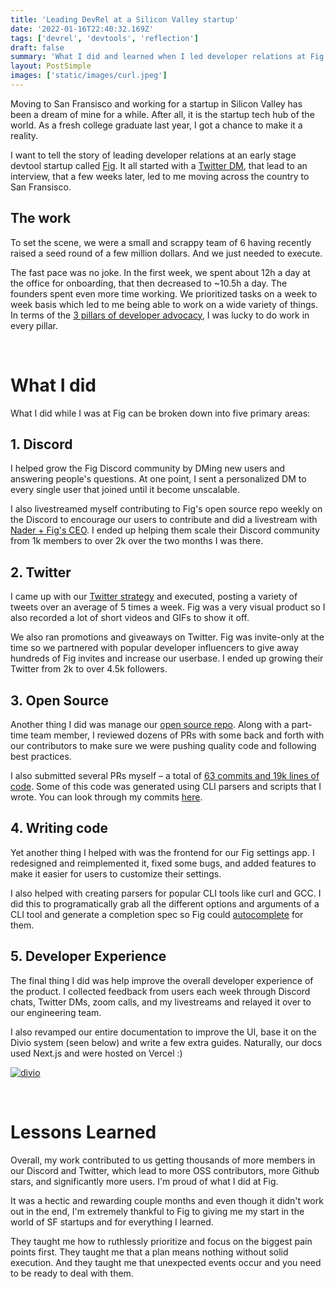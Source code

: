 ```yaml
---
title: 'Leading DevRel at a Silicon Valley startup'
date: '2022-01-16T22:40:32.169Z'
tags: ['devrel', 'devtools', 'reflection']
draft: false
summary: 'What I did and learned when I led developer relations at Fig.'
layout: PostSimple
images: ['static/images/curl.jpeg']
---
```


Moving to San Fransisco and working for a startup in Silicon Valley has been a dream of mine for a while. After all, it is the startup tech hub of the world. As a fresh college graduate last year, I got a chance to make it a reality.

I want to tell the story of leading developer relations at an early stage devtool startup called [Fig](https://fig.io/). It all started with a [Twitter DM](https://drive.google.com/file/d/1omm8WyOaTWf3vFMIEGd0eJQGO1hSq1bN/view?usp=sharing), that lead to an interview, that a few weeks later, led to me moving across the country to San Fransisco.

## The work

To set the scene, we were a small and scrappy team of 6 having recently raised a seed round of a few million dollars. And we just needed to execute.

The fast pace was no joke. In the first week, we spent about 12h a day at the office for onboarding, that then decreased to ~10.5h a day. The founders spent even more time working. We prioritized tasks on a week to week basis which led to me being able to work on a wide variety of things. In terms of the [3 pillars of developer advocacy](https://twitter.com/Nutlope/status/1459765327047315460), I was lucky to do work in every pillar.

<br />

# What I did

What I did while I was at Fig can be broken down into five primary areas:

## 1. Discord

I helped grow the Fig Discord community by DMing new users and answering people's questions. At one point, I sent a personalized DM to every single user that joined until it become unscalable.

I also livestreamed myself contributing to Fig's open source repo weekly on the Discord to encourage our users to contribute and did a livestream with [Nader + Fig's CEO](https://www.youtube.com/watch?v=Avsjqc2uWQc&t=1108s&ab_channel=NaderDabit). I ended up helping them scale their Discord community from 1k members to over 2k over the two months I was there.

## 2. Twitter

I came up with our [Twitter strategy](https://elmghari.com/twitter-strategy) and executed, posting a variety of tweets over an average of 5 times a week. Fig was a very visual product so I also recorded a lot of short videos and GIFs to show it off.

We also ran promotions and giveaways on Twitter. Fig was invite-only at the time so we partnered with popular developer influencers to give away hundreds of Fig invites and increase our userbase. I ended up growing their Twitter from 2k to over 4.5k followers.

## 3. Open Source

Another thing I did was manage our [open source repo](https://github.com/withfig/autocomplete). Along with a part-time team member, I reviewed dozens of PRs with some back and forth with our contributors to make sure we were pushing quality code and following best practices.

I also submitted several PRs myself – a total of [63 commits and 19k lines of code](https://github.com/withfig/autocomplete/graphs/contributors). Some of this code was generated using CLI parsers and scripts that I wrote. You can look through my commits [here](https://github.com/withfig/autocomplete/commits?author=Nutlope).

## 4. Writing code

Yet another thing I helped with was the frontend for our Fig settings app. I redesigned and reimplemented it, fixed some bugs, and added features to make it easier for users to customize their settings.

I also helped with creating parsers for popular CLI tools like curl and GCC. I did this to programatically grab all the different options and arguments of a CLI tool and generate a completion spec so Fig could [autocomplete](https://twitter.com/fig/status/1424856260780847113) for them.

## 5. Developer Experience

The final thing I did was help improve the overall developer experience of the product. I collected feedback from users each week through Discord chats, Twitter DMs, zoom calls, and my livestreams and relayed it over to our engineering team.

I also revamped our entire documentation to improve the UI, base it on the Divio system (seen below) and write a few extra guides. Naturally, our docs used Next.js and were hosted on Vercel :)

[![divio](/static/images/divio.png)](https://documentation.divio.com/)

<br />

# Lessons Learned

Overall, my work contributed to us getting thousands of more members in our Discord and Twitter, which lead to more OSS contributors, more Github stars, and significantly more users. I'm proud of what I did at Fig.

It was a hectic and rewarding couple months and even though it didn't work out in the end, I'm extremely thankful to Fig to giving me my start in the world of SF startups and for everything I learned.

They taught me how to ruthlessly prioritize and focus on the biggest pain points first. They taught me that a plan means nothing without solid execution. And they taught me that unexpected events occur and you need to be ready to deal with them.
